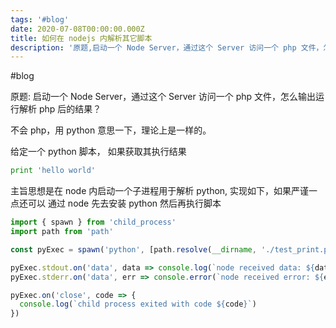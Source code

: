 ```yaml
---
tags: '#blog'
date: 2020-07-08T00:00:00.000Z
title: 如何在 nodejs 内解析其它脚本
description: '原题,启动一个 Node Server，通过这个 Server 访问一个 php 文件，怎么输出运行解析 php 后的结果？'
---
```

#blog 

原题: 启动一个 Node Server，通过这个 Server 访问一个 php 文件，怎么输出运行解析 php 后的结果？

不会 php，用 python 意思一下，理论上是一样的。

给定一个 python 脚本， 如果获取其执行结果

```python
print 'hello world'
```

主旨思想是在 node 内启动一个子进程用于解析 python, 实现如下，如果严谨一点还可以
通过 node 先去安装 python 然后再执行脚本

```ts
import { spawn } from 'child_process'
import path from 'path'

const pyExec = spawn('python', [path.resolve(__dirname, './test_print.py')])

pyExec.stdout.on('data', data => console.log(`node received data: ${data}`))
pyExec.stderr.on('data', err => console.error(`node received error: ${err}`))

pyExec.on('close', code => {
  console.log(`child process exited with code ${code}`)
})
```
